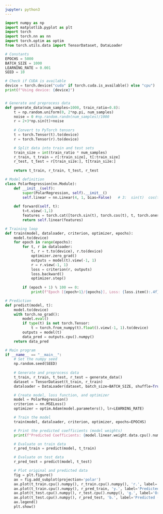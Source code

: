 ```yaml
---
jupyter: python3
---
```


```python
import numpy as np
import matplotlib.pyplot as plt
import torch
import torch.nn as nn
import torch.optim as optim
from torch.utils.data import TensorDataset, DataLoader

# Constants
EPOCHS = 5000
BATCH_SIZE = 1000
LEARNING_RATE = 0.001
SEED = 10

# Check if CUDA is available
device = torch.device("cuda" if torch.cuda.is_available() else "cpu")
print(f"Using device: {device}")


# Generate and preprocess data
def generate_data(num_samples=1000, train_ratio=0.8):
    t = np.random.uniform(0, 2*np.pi, num_samples)
    noise = 0 #np.random.randn(num_samples)/1000
    r = 2+3*np.sin(t)+noise
  
    # Convert to PyTorch tensors
    t = torch.Tensor(t).to(device)
    r = torch.Tensor(r).to(device)

    # Split data into train and test sets
    train_size = int(train_ratio * num_samples)
    r_train, t_train = r[:train_size], t[:train_size]
    r_test, t_test = r[train_size:], t[train_size:]
    
    return t_train, r_train, t_test, r_test

# Model definition
class PolarRegression(nn.Module):
    def __init__(self):
        super(PolarRegression, self).__init__()
        self.linear = nn.Linear(4, 1, bias=False)   # 3:  sin(t)  cos(t)  t
    
    def forward(self, t):
        t=t.view(-1,1)
        features = torch.cat([torch.sin(t), torch.cos(t), t, torch.ones_like(t)], dim=1)
        return self.linear(features)

# Training loop
def train(model, dataloader, criterion, optimizer, epochs):
    model.to(device)
    for epoch in range(epochs):
        for t, r in dataloader:
            t, r = t.to(device), r.to(device)
            optimizer.zero_grad()
            outputs = model(t).view(-1, 1)
            r = r.view(-1, 1)
            loss = criterion(r, outputs)
            loss.backward()
            optimizer.step()
        
        if (epoch + 1) % 100 == 0:
            print(f"Epoch [{epoch+1}/{epochs}], Loss: {loss.item():.4f}")

# Prediction
def predict(model, t):
    model.to(device)
    with torch.no_grad():
        model.eval()
        if type(t) is not torch.Tensor:
            t = torch.from_numpy(t).float().view(-1, 1).to(device)
        outputs = model(t)
        data_pred = outputs.cpu().numpy()
    return data_pred

# Main program
if __name__ == "__main__":
    # Set the numpy seed
    np.random.seed(SEED)
    
    # Generate and preprocess data
    t_train, r_train, t_test, r_test = generate_data()
    dataset = TensorDataset(t_train, r_train)
    dataloader = DataLoader(dataset, batch_size=BATCH_SIZE, shuffle=True)

    # Create model, loss function, and optimizer
    model = PolarRegression()
    criterion = nn.MSELoss()
    optimizer = optim.Adam(model.parameters(), lr=LEARNING_RATE)

    # Train the model
    train(model, dataloader, criterion, optimizer, epochs=EPOCHS)

    # Print the predicted coefficients (model weights)
    print(f"Predicted Coefficients: {model.linear.weight.data.cpu().numpy().flatten()}")

    # Evaluate on train data
    r_pred_train = predict(model, t_train)

    # Evaluate on test data
    r_pred_test = predict(model, t_test)

    # Plot original and predicted data
    fig = plt.figure()
    ax = fig.add_subplot(projection='polar')
    ax.plot(t_train.cpu().numpy(), r_train.cpu().numpy(), 'r.', label='Original (Train)')
    ax.plot(t_train.cpu().numpy(), r_pred_train, 'y.', label='Predicted (Train)')
    ax.plot(t_test.cpu().numpy(), r_test.cpu().numpy(), 'g.', label='Original (Test)')
    ax.plot(t_test.cpu().numpy(), r_pred_test, 'b.', label='Predicted (Test)')
    ax.legend()
    plt.show()
```

